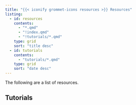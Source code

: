 ```yaml
---
title: "{{< iconify grommet-icons resources >}} Resources"
listing:
  - id: resources
    contents:
      - "*.qmd"
      - "!index.qmd"
      - "!tutorials/*.qmd"
    type: grid
    sort: "title desc"
  - id: tutorials
    contents:
      - "tutorials/*.qmd"
    type: grid
    sort: "date desc"
---
```


The following are a list of resources.

::: {#resources}
:::

## Tutorials

::: {#tutorials}
:::